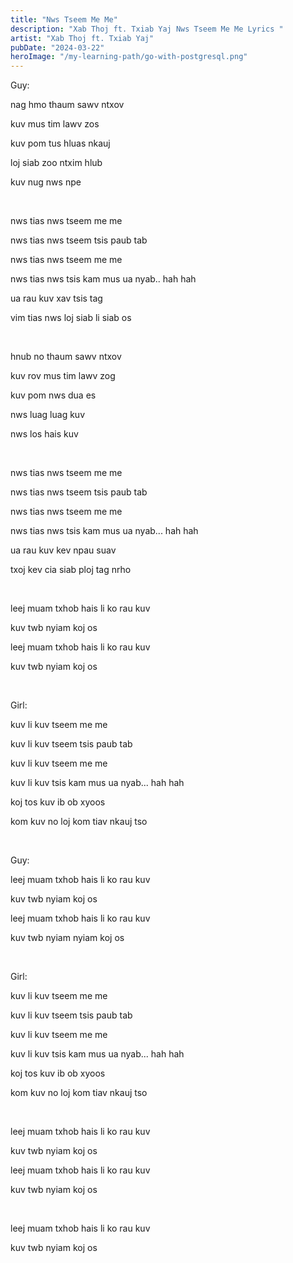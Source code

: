 ```yaml
---
title: "Nws Tseem Me Me"
description: "Xab Thoj ft. Txiab Yaj Nws Tseem Me Me Lyrics "
artist: "Xab Thoj ft. Txiab Yaj"
pubDate: "2024-03-22"
heroImage: "/my-learning-path/go-with-postgresql.png"
---
```


Guy:

nag hmo thaum sawv ntxov

kuv mus tim lawv zos

kuv pom tus hluas nkauj

loj siab zoo ntxim hlub

kuv nug nws npe

<br />

nws tias nws tseem me me

nws tias nws tseem tsis paub tab

nws tias nws tseem me me

nws tias nws tsis kam mus ua nyab.. hah hah

ua rau kuv xav tsis tag

vim tias nws loj siab li siab os

<br />

hnub no thaum sawv ntxov

kuv rov mus tim lawv zog

kuv pom nws dua es

nws luag luag kuv

nws los hais kuv

<br />

nws tias nws tseem me me

nws tias nws tseem tsis paub tab

nws tias nws tseem me me

nws tias nws tsis kam mus ua nyab... hah hah

ua rau kuv kev npau suav

txoj kev cia siab ploj tag nrho

<br />

leej muam txhob hais li ko rau kuv

kuv twb nyiam koj os

leej muam txhob hais li ko rau kuv

kuv twb nyiam koj os

<br />

Girl:

kuv li kuv tseem me me

kuv li kuv tseem tsis paub tab

kuv li kuv tseem me me

kuv li kuv tsis kam mus ua nyab... hah hah

koj tos kuv ib ob xyoos

kom kuv no loj kom tiav nkauj tso

<br />

Guy:

leej muam txhob hais li ko rau kuv

kuv twb nyiam koj os

leej muam txhob hais li ko rau kuv

kuv twb nyiam nyiam koj os

<br />

Girl:

kuv li kuv tseem me me

kuv li kuv tseem tsis paub tab

kuv li kuv tseem me me

kuv li kuv tsis kam mus ua nyab... hah hah

koj tos kuv ib ob xyoos

kom kuv no loj kom tiav nkauj tso

<br />

leej muam txhob hais li ko rau kuv

kuv twb nyiam koj os

leej muam txhob hais li ko rau kuv

kuv twb nyiam koj os

<br />

leej muam txhob hais li ko rau kuv

kuv twb nyiam koj os
